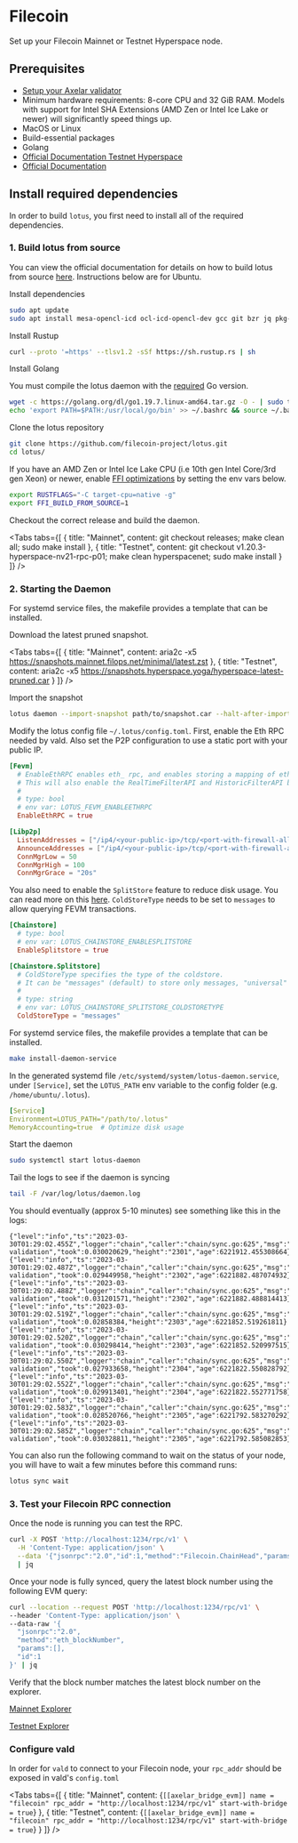 # Filecoin


Set up your Filecoin Mainnet or Testnet Hyperspace node.

## Prerequisites

- [Setup your Axelar validator](/validator/setup)
- Minimum hardware requirements: 8-core CPU and 32 GiB RAM. Models with support for Intel SHA Extensions (AMD Zen or Intel Ice Lake or newer) will significantly speed things up.
- MacOS or Linux
- Build-essential packages
- Golang
- [Official Documentation Testnet Hyperspace](https://kb.factor8.io/docs/filecoin/testnets/hyperspace)
- [Official Documentation](https://lotus.filecoin.io/lotus/install/linux/)

## Install required dependencies

In order to build `lotus`, you first need to install all of the required dependencies.

### 1. Build lotus from source

You can view the official documentation for details on how to build lotus from source [here](https://lotus.filecoin.io/lotus/install/linux/#building-from-source). Instructions below are for Ubuntu.

Install dependencies
```bash
sudo apt update
sudo apt install mesa-opencl-icd ocl-icd-opencl-dev gcc git bzr jq pkg-config curl clang build-essential hwloc libhwloc-dev wget aria2 -y && sudo apt upgrade -y
```

Install Rustup

```bash
curl --proto '=https' --tlsv1.2 -sSf https://sh.rustup.rs | sh
```

Install Golang

You must compile the lotus daemon with the [required](https://lotus.filecoin.io/lotus/install/linux/#go) Go version.
```bash
wget -c https://golang.org/dl/go1.19.7.linux-amd64.tar.gz -O - | sudo tar -xz -C /usr/local
echo 'export PATH=$PATH:/usr/local/go/bin' >> ~/.bashrc && source ~/.bashrc
```

Clone the lotus repository

```bash
git clone https://github.com/filecoin-project/lotus.git
cd lotus/
```

If you have an AMD Zen or Intel Ice Lake CPU (i.e 10th gen Intel Core/3rd gen Xeon) or newer,
enable [FFI optimizations](https://lotus.filecoin.io/lotus/install/linux/#native-filecoin-ffi) by setting the env vars below.

```bash
export RUSTFLAGS="-C target-cpu=native -g"
export FFI_BUILD_FROM_SOURCE=1
```

Checkout the correct release and build the daemon.

<Tabs tabs={[
{
title: "Mainnet",
content: <CodeBlock language="bash">
git checkout releases;
make clean all;
sudo make install
</CodeBlock>
},
{
title: "Testnet",
content: <CodeBlock language="bash">
git checkout v1.20.3-hyperspace-nv21-rpc-p01;
make clean hyperspacenet;
sudo make install
</CodeBlock>
}
]} />

### 2. Starting the Daemon

For systemd service files, the makefile provides a template that can be installed.

Download the latest pruned snapshot.

<Tabs tabs={[
{
title: "Mainnet",
content: <CodeBlock language="bash">
aria2c -x5 https://snapshots.mainnet.filops.net/minimal/latest.zst
</CodeBlock>
},
{
title: "Testnet",
content: <CodeBlock language="bash">
aria2c -x5 https://snapshots.hyperspace.yoga/hyperspace-latest-pruned.car
</CodeBlock>
}
]} />

Import the snapshot

```bash
lotus daemon --import-snapshot path/to/snapshot.car --halt-after-import
```

Modify the lotus config file `~/.lotus/config.toml`. First, enable the Eth RPC needed by vald. Also set the P2P configuration to use a static port with your public IP.

```toml
[Fevm]
  # EnableEthRPC enables eth_ rpc, and enables storing a mapping of eth transaction hashes to filecoin message Cids.
  # This will also enable the RealTimeFilterAPI and HistoricFilterAPI by default, but they can be disabled by config options above.
  #
  # type: bool
  # env var: LOTUS_FEVM_ENABLEETHRPC
  EnableEthRPC = true

[Libp2p]
  ListenAddresses = ["/ip4/<your-public-ip>/tcp/<port-with-firewall-allow>"] # e.g ["/ip4/1.1.1.1/tcp/9876"]
  AnnounceAddresses = ["/ip4/<your-public-ip>/tcp/<port-with-firewall-allow>"]
  ConnMgrLow = 50
  ConnMgrHigh = 100
  ConnMgrGrace = "20s"
```

You also need to enable the `SplitStore` feature to reduce disk usage. You can read more on this [here](https://docs.filecoin.io/mine/lotus/splitstore/).
`ColdStoreType` needs to be set to `messages` to allow querying FEVM transactions.

```toml
[Chainstore]
  # type: bool
  # env var: LOTUS_CHAINSTORE_ENABLESPLITSTORE
  EnableSplitstore = true

[Chainstore.Splitstore]
  # ColdStoreType specifies the type of the coldstore.
  # It can be "messages" (default) to store only messages, "universal" to store all chain state or "discard" for discarding cold blocks.
  #
  # type: string
  # env var: LOTUS_CHAINSTORE_SPLITSTORE_COLDSTORETYPE
  ColdStoreType = "messages"
```

For systemd service files, the makefile provides a template that can be installed.

```bash
make install-daemon-service
```

In the generated systemd file `/etc/systemd/system/lotus-daemon.service`, under `[Service]`,
set the `LOTUS_PATH` env variable to the config folder (e.g. `/home/ubuntu/.lotus`).

```yaml
[Service]
Environment=LOTUS_PATH="/path/to/.lotus"
MemoryAccounting=true  # Optimize disk usage
```

Start the daemon

```bash
sudo systemctl start lotus-daemon
```

Tail the logs to see if the daemon is syncing

```bash
tail -F /var/log/lotus/daemon.log
```

You should eventually (approx 5-10 minutes) see something like this in the logs:

```logs
{"level":"info","ts":"2023-03-30T01:29:02.455Z","logger":"chain","caller":"chain/sync.go:625","msg":"block validation","took":0.030020629,"height":"2301","age":6221912.455308664}
{"level":"info","ts":"2023-03-30T01:29:02.487Z","logger":"chain","caller":"chain/sync.go:625","msg":"block validation","took":0.029449958,"height":"2302","age":6221882.487074932}
{"level":"info","ts":"2023-03-30T01:29:02.488Z","logger":"chain","caller":"chain/sync.go:625","msg":"block validation","took":0.031201571,"height":"2302","age":6221882.488814413}
{"level":"info","ts":"2023-03-30T01:29:02.519Z","logger":"chain","caller":"chain/sync.go:625","msg":"block validation","took":0.02858384,"height":"2303","age":6221852.519261811}
{"level":"info","ts":"2023-03-30T01:29:02.520Z","logger":"chain","caller":"chain/sync.go:625","msg":"block validation","took":0.030298414,"height":"2303","age":6221852.520997515}
{"level":"info","ts":"2023-03-30T01:29:02.550Z","logger":"chain","caller":"chain/sync.go:625","msg":"block validation","took":0.027933658,"height":"2304","age":6221822.550828792}
{"level":"info","ts":"2023-03-30T01:29:02.552Z","logger":"chain","caller":"chain/sync.go:625","msg":"block validation","took":0.029913401,"height":"2304","age":6221822.552771758}
{"level":"info","ts":"2023-03-30T01:29:02.583Z","logger":"chain","caller":"chain/sync.go:625","msg":"block validation","took":0.028520766,"height":"2305","age":6221792.583270292}
{"level":"info","ts":"2023-03-30T01:29:02.585Z","logger":"chain","caller":"chain/sync.go:625","msg":"block validation","took":0.030328811,"height":"2305","age":6221792.585082853}
```

You can also run the following command to wait on the status of your node, you will have to wait a few minutes before this command runs:

```bash
lotus sync wait
```

### 3. Test your Filecoin RPC connection

Once the node is running you can test the RPC.

```bash
curl -X POST 'http://localhost:1234/rpc/v1' \
  -H 'Content-Type: application/json' \
  --data '{"jsonrpc":"2.0","id":1,"method":"Filecoin.ChainHead","params":[]}' \
  | jq
```

Once your node is fully synced, query the latest block number using the following EVM query:

```bash
curl --location --request POST 'http://localhost:1234/rpc/v1' \
--header 'Content-Type: application/json' \
--data-raw '{
  "jsonrpc":"2.0",
  "method":"eth_blockNumber",
  "params":[],
  "id":1
}' | jq
```

Verify that the block number matches the latest block number on the explorer.

[Mainnet Explorer](https://filfox.info/en/tipset)

[Testnet Explorer](https://hyperspace.filfox.info/en/tipset)

### Configure vald

In order for `vald` to connect to your Filecoin node, your `rpc_addr` should be exposed in
vald's `config.toml`

<Tabs tabs={[
{
title: "Mainnet",
content: <CodeBlock language="bash">
{`[[axelar_bridge_evm]]
name = "filecoin"
rpc_addr = "http://localhost:1234/rpc/v1"
start-with-bridge = true`}
</CodeBlock>
},
{
title: "Testnet",
content: <CodeBlock language="bash">
{`[[axelar_bridge_evm]]
name = "filecoin"
rpc_addr = "http://localhost:1234/rpc/v1"
start-with-bridge = true`}
</CodeBlock>
}
]} />

